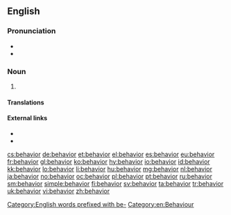 {{also|behaviour}}
==English==

===Pronunciation===
* {{audio|en-us-behaviour.ogg|Audio (US)}}
* {{rhymes|eɪviə(ɹ)}}

===Noun===
{{en-noun|s|-}} {{US}}

# {{alternative form of|behaviour}}

====Translations====
{{trans-see|behavior|behaviour}}

====External links====
* {{R:Webster 1913}}
* {{R:Century 1911}}

[[Category:English words prefixed with be-]]
[[Category:en:Behaviour]]

[[cs:behavior]]
[[de:behavior]]
[[et:behavior]]
[[el:behavior]]
[[es:behavior]]
[[eu:behavior]]
[[fr:behavior]]
[[gl:behavior]]
[[ko:behavior]]
[[hy:behavior]]
[[io:behavior]]
[[id:behavior]]
[[kk:behavior]]
[[lo:behavior]]
[[li:behavior]]
[[hu:behavior]]
[[mg:behavior]]
[[nl:behavior]]
[[ja:behavior]]
[[no:behavior]]
[[oc:behavior]]
[[pl:behavior]]
[[pt:behavior]]
[[ru:behavior]]
[[sm:behavior]]
[[simple:behavior]]
[[fi:behavior]]
[[sv:behavior]]
[[ta:behavior]]
[[tr:behavior]]
[[uk:behavior]]
[[vi:behavior]]
[[zh:behavior]]